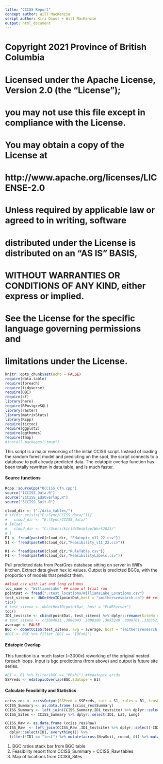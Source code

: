 ---
title: "CCISS Report"
concept author: Will MacKenzie
script author: Kiri Daust + Will MacKenzie
output: html_document
---

# Copyright 2021 Province of British Columbia
# 
# Licensed under the Apache License, Version 2.0 (the "License");
# you may not use this file except in compliance with the License.
# You may obtain a copy of the License at
# 
# http://www.apache.org/licenses/LICENSE-2.0
# 
# Unless required by applicable law or agreed to in writing, software
# distributed under the License is distributed on an "AS IS" BASIS,
# WITHOUT WARRANTIES OR CONDITIONS OF ANY KIND, either express or implied.
# See the License for the specific language governing permissions and
# limitations under the License.



```{r setup, include=FALSE}
knitr::opts_chunk$set(echo = FALSE)
require(data.table)
require(foreach)
require(tidyverse)
require(DBI)
require(sf)
library(here)
require(RPostgreSQL)
library(raster)
library(matrixStats)
library(Rcpp)
require(tictoc)
require(ggplot2)
require(ggthemes)
require(tmap)
#install.packages("tmap")
```

This script is a major reworking of the initial CCISS script. Instead of loading the random forest model and predicting on the spot, the script connects to a database to pull already predicted data. The edatopic overlap function has been totally rewritten in data.table, and is much faster.

#### Source functions

```{r source}
Rcpp::sourceCpp("0CCISS_Cfn.cpp")
source("1CCISS_Data.R")
source("2CCISS_EdaOverlap.R")
source("3CCISS_Suit.R")

cloud_dir <- ("./data_tables/")
# if(dir.exists("E:/Sync/CCISS_data/")){
#   cloud_dir <- "E:/Sync/CCISS_data/"
# }else{
#   cloud_dir <- "C:/Users/kirid/Desktop/Work2021/"
# }
E1 <- fread(paste0(cloud_dir, "Edatopic_v11_22.csv")) 
S1 <- fread(paste0(cloud_dir,"Feasibility_v11_22.csv"))

R1 <- fread(paste0(cloud_dir,"RuleTable.csv"))
F1 <- fread(paste0(cloud_dir,"FeasibilityLabels.csv"))

```

Pull predicted data from PostGres database sitting on server in Will's kitchen.
Extract data given hex id values. Output is predicted BGCs, with the proportion of models that predict them.


```{r get BGC.pred at sites}
##load csv with lat and long columns
loc_name <- "WilliamsLake" ## name of trial run
pointDat <- fread("./test_locations/WilliamsLake_Locations.csv")
test_siteno <- dbGetHexID(pointDat,host = "smithersresearch.ca") ## returns hex number from location for testing
tic()
# test_siteno <- dbGetHexID(pointDat, host = "FLNRServer")
toc()
ID1_testsite <- cbind(pointDat, test_siteno) %>% dplyr::rename(SiteNo = test_siteno)
# test_siteno <- c(3084611 ,3088043 ,3088100 ,3093240 ,3096701 ,3103527 ,3103529 ,3103530 ,3105299 ,3115525) #hex numbers
average <- FALSE
BGC <- dbGetCCISS(test_siteno, avg = average, host = "smithersresearch.ca") 
#BGC <- BGC %>% filter (BGC == "IDFxh2")


```

#### Edatopic Overlap

This function is a much faster (~3000x) reworking of the original nested foreach loops. Input is bgc predictions (from above) and output is future site series.

```{r edaOverlap}
#E1 <- E1 %>% filter(BGC == "PPxh1") ##edatopic grids
SSPreds <- edatopicOverlap(BGC,Edatope = E1)
```

#### Calculate Feasibility and Statistics

```{r merge suit}

cciss_res <- ccissOutput(SSPred = SSPreds, suit = S1, rules = R1, feasFlag = F1)
CCISS_Summary <- as.data.frame (cciss_res$Summary)
CCISS_Summary <- left_join(CCISS_Summary,ID1_testsite) %>% dplyr::select(ID1, everything())#%>% filter(!ID1 == "test")
CCISS_Sites <- CCISS_Summary %>% dplyr::select(ID1, Lat, Long)

CCISS_Raw <- as.data.frame (cciss_res$Raw)
CCISS_Raw  <- left_join(CCISS_Raw ,ID1_testsite) %>% dplyr::select(-ID2, -ModAgree, - SuitDiff, -Lat, -Long, -Elev) %>% 
  dplyr::select(ID1, everything()) %>% 
  filter(!ID1 == "test") %>% mutate(across(NewSuit, round, 0)) %>% mutate(across(c(`1`, `2`, `3`, X), round, 2))

```

1. BGC ratios stack bar from BGC table
2. Feasibility report from CCISS_Summary + CCISS_Raw tables
3. Map of locations from CCISS_Sites